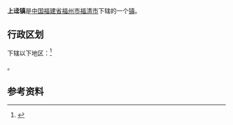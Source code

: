 {{中国乡级行政区|35/01/81/114/000
| 行政区全称 = 上迳镇
| 景观照片文件名 = 
| 景观照片描述 = 
| 汉语拼音 = 
| 通用拼音 = 
| 注音符號 = 
| 其它标音类型1 = 
| 其它标音1 = 
| 其它标音类型2 = 
| 其它标音2 = 
| 其它语言类型1 = 
| 其它语言地名1 = 
| 其它语言类型2 = 
| 其它语言地名2 = 
| 上级行政区 = [[福建省|福建省]][[福州市|福州市]][[福清市|福清市]]
| 行政区类别 = [[镇|镇]]
| 总面积 = 
| 户籍人口 = 
| 户籍人口年份 = 
| 常住人口 = 
| 常住人口年份 = 
| 人口密度 = 
| 行政区划 = 
| 官方网站 = 
| 政府驻地 = 
| 邮政编码 = 
| 电话区号 = 591
| 毗邻行政区 = 
| 位置图文件名 = 
| 位置图描述 = 
}}
'''上迳镇'''是[[中华人民共和国|中国]][[福建省|福建省]][[福州市|福州市]][[福清市|福清市]]下辖的一个[[镇|镇]]。

== 行政区划 ==

{{PAGENAMEBASE}}下辖以下地区：<ref>{{PRC admin/ref sgc|35/01/81/114/000}}</ref>

{{PRC admin/children|35/01/81/114/000}}。

== 参考资料 ==

{{reflist}}

{{PRC admin/navcat|35/01/81/114/000}}